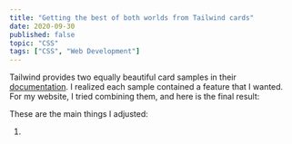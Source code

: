 ```yaml
---
title: "Getting the best of both worlds from Tailwind cards"
date: 2020-09-30
published: false
topic: "CSS"
tags: ["CSS", "Web Development"]
---
```


Tailwind provides two equally beautiful card samples in their [documentation](https://tailwindcss.com/components/cards). I realized each sample contained a feature that I wanted. For my website, I tried combining them, and here is the final result:

These are the main things I adjusted:

1.
